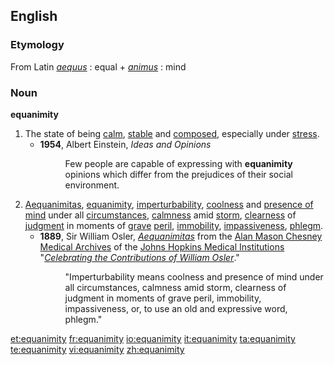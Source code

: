 ==English==
===Etymology===
From Latin ''[[aequus]]'' : equal + ''[[animus]]'' : mind

===Noun===
'''equanimity'''
# The state of being [[calm]], [[stable]] and [[composed]], especially under [[stress]].
#*'''1954''', Albert Einstein, ''Ideas and Opinions''
#*:Few people are capable of expressing with '''equanimity''' opinions which differ from the prejudices of their social environment.
# [http://www.medicalarchives.jhmi.edu/osler/aequessay.htm Aequanimitas], [[equanimity]], [[imperturbability]], [[coolness]] and [[presence of mind]] under all [[circumstances]], [[calmness]] amid [[storm]], [[clearness]] of [[judgment]] in moments of [[grave]] [[peril]], [[immobility]], [[impassiveness]], [[phlegm]].
#*'''1889''', Sir William Osler, ''[http://www.medicalarchives.jhmi.edu/osler/aequessay.htm Aequanimitas]'' from the [http://www.medicalarchives.jhmi.edu/ Alan Mason Chesney Medical Archives] of the [http://www.jhmi.edu/  Johns Hopkins Medical Institutions] "[http://www.medicalarchives.jhmi.edu/osler/osler150.htm ''Celebrating the Contributions of William Osler'']."
#*:"Imperturbability means coolness and presence of mind under all circumstances, calmness amid storm, clearness of judgment in moments of grave peril, immobility, impassiveness, or, to use an old and expressive word, phlegm."
[[et:equanimity]]
[[fr:equanimity]]
[[io:equanimity]]
[[it:equanimity]]
[[ta:equanimity]]
[[te:equanimity]]
[[vi:equanimity]]
[[zh:equanimity]]